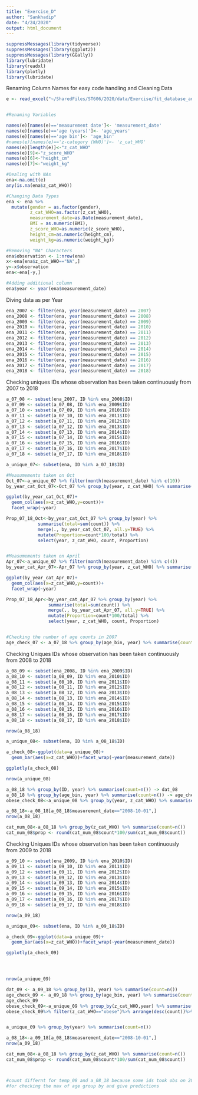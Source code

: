 ```yaml
---
title: "Exercise_D"
author: "Sankhadip"
date: "4/24/2020"
output: html_document
---
```


```r
suppressMessages(library(tidyverse))
suppressMessages(library(ggplot2))
suppressMessages(library(GGally))
library(lubridate)
library(readxl)
library(plotly)
library(lubridate)

```

Renaming Column Names for easy code handling and Cleaning Data

```r
e <- read_excel("~/SharedFiles/ST606/2020/data/Exercise/fit_database_anthropometric_all.xlsx")


#Renaming Variables

names(e)[names(e)=='measurement date']<- 'measurement_date'
names(e)[names(e)=='age (years)']<- 'age_years'
names(e)[names(e)=='age bin']<- 'age_bin'
#names(e)[names(e)=='z-category (WHO)']<- 'z_cat_WHO'
names(e)[length(e)]<-"z_cat_WHO"
names(e)[9]<-"z_score_WHO"
names(e)[6]<-"height_cm"
names(e)[7]<-"weight_kg"

#Dealing with NAs
ena<-na.omit(e)
any(is.na(ena$z_cat_WHO))

```


```r

#Changing Data Types
ena <- ena %>%
  mutate(gender = as.factor(gender),
         z_cat_WHO=as.factor(z_cat_WHO),
         measurement_date=as.Date(measurement_date),
         BMI = as.numeric(BMI),
         z_score_WHO=as.numeric(z_score_WHO),
         height_cm=as.numeric(height_cm),
         weight_kg=as.numeric(weight_kg))

#Removing "NA" Characters
ena$observation <- 1:nrow(ena)
x<-ena[ena$z_cat_WHO=="NA",]
y<-x$observation
ena<-ena[-y,]

#Adding additional column
ena$year <- year(ena$measurement_date)

```

Diving data as per Year

```r

ena_2007 <- filter(ena, year(measurement_date) == 2007)
ena_2008 <- filter(ena, year(measurement_date) == 2008)
ena_2009 <- filter(ena, year(measurement_date) == 2009)
ena_2010 <- filter(ena, year(measurement_date) == 2010)
ena_2011 <- filter(ena, year(measurement_date) == 2011)
ena_2012 <- filter(ena, year(measurement_date) == 2012)
ena_2013 <- filter(ena, year(measurement_date) == 2013)
ena_2014 <- filter(ena, year(measurement_date) == 2014)
ena_2015 <- filter(ena, year(measurement_date) == 2015)
ena_2016 <- filter(ena, year(measurement_date) == 2016)
ena_2017 <- filter(ena, year(measurement_date) == 2017)
ena_2018 <- filter(ena, year(measurement_date) == 2018)

```

Checking uniques IDs whose observation has been taken continuously from 2007 to 2018

```r

a_07_08 <- subset(ena_2007, ID %in% ena_2008$ID)
a_07_09 <- subset(a_07_08, ID %in% ena_2009$ID)
a_07_10 <- subset(a_07_09, ID %in% ena_2010$ID)
a_07_11 <- subset(a_07_10, ID %in% ena_2011$ID)
a_07_12 <- subset(a_07_11, ID %in% ena_2012$ID)
a_07_13 <- subset(a_07_12, ID %in% ena_2013$ID)
a_07_14 <- subset(a_07_13, ID %in% ena_2014$ID)
a_07_15 <- subset(a_07_14, ID %in% ena_2015$ID)
a_07_16 <- subset(a_07_15, ID %in% ena_2016$ID)
a_07_17 <- subset(a_07_16, ID %in% ena_2017$ID)
a_07_18 <- subset(a_07_17, ID %in% ena_2018$ID)

a_unique_07<- subset(ena, ID %in% a_07_18$ID)

#Measumements taken on Oct
Oct_07<-a_unique_07 %>% filter(month(measurement_date) %in% c(10))
by_year_cat_Oct_07<-Oct_07 %>% group_by(year, z_cat_WHO) %>% summarise(count=n())

ggplot(by_year_cat_Oct_07)+
  geom_col(aes(x=z_cat_WHO,y=count))+
  facet_wrap(~year)

Prop_07_18_Oct<-by_year_cat_Oct_07 %>% group_by(year) %>% 
            summarise(total=sum(count)) %>% 
            merge(., by_year_cat_Oct_07, all.y=TRUE) %>%
            mutate(Proportion=count*100/total) %>%
            select(year, z_cat_WHO, count, Proportion)


#Measumements taken on April
Apr_07<-a_unique_07 %>% filter(month(measurement_date) %in% c(4))
by_year_cat_Apr_07<-Apr_07 %>% group_by(year, z_cat_WHO) %>% summarise(count=n())

ggplot(by_year_cat_Apr_07)+
  geom_col(aes(x=z_cat_WHO,y=count))+
  facet_wrap(~year)

Prop_07_18_Apr<-by_year_cat_Apr_07 %>% group_by(year) %>% 
                summarise(total=sum(count)) %>% 
                merge(., by_year_cat_Apr_07, all.y=TRUE) %>%
                mutate(Proportion=count*100/total) %>%
                select(year, z_cat_WHO, count, Proportion)


#Checking the number of age counts in 2007
age_check_07 <- a_07_18 %>% group_by(age_bin, year) %>% summarise(count=n())


```

Checking Uniques IDs whose observation has been taken continuously from 2008 to 2018

```r

a_08_09 <- subset(ena_2008, ID %in% ena_2009$ID)
a_08_10 <- subset(a_08_09, ID %in% ena_2010$ID)
a_08_11 <- subset(a_08_10, ID %in% ena_2011$ID)
a_08_12 <- subset(a_08_11, ID %in% ena_2012$ID)
a_08_13 <- subset(a_08_12, ID %in% ena_2013$ID)
a_08_14 <- subset(a_08_13, ID %in% ena_2014$ID)
a_08_15 <- subset(a_08_14, ID %in% ena_2015$ID)
a_08_16 <- subset(a_08_15, ID %in% ena_2016$ID)
a_08_17 <- subset(a_08_16, ID %in% ena_2017$ID)
a_08_18 <- subset(a_08_17, ID %in% ena_2018$ID)

nrow(a_08_18)

a_unique_08<- subset(ena, ID %in% a_08_18$ID)

a_check_08<-ggplot(data=a_unique_08)+
  geom_bar(aes(x=z_cat_WHO))+facet_wrap(~year(measurement_date))

ggplotly(a_check_08)

nrow(a_unique_08)

a_08_18 %>% group_by(ID, year) %>% summarise(count=n()) -> dat_08
a_08_18 %>% group_by(age_bin, year) %>% summarise(count=n()) -> age_check_08
obese_check_08<-a_unique_08 %>% group_by(year, z_cat_WHO) %>% summarise(count=n())

a_08_18<-a_08_18[a_08_18$measurement_date=="2008-10-01",]
nrow(a_08_18)

cat_num_08<-a_08_18 %>% group_by(z_cat_WHO) %>% summarise(count=n())
cat_num_08$prop <- round(cat_num_08$count*100/sum(cat_num_08$count))

```

Checking Uniques IDs whose observation has been taken continuously from 2009 to 2018

```r

a_09_10 <- subset(ena_2009, ID %in% ena_2010$ID)
a_09_11 <- subset(a_09_10, ID %in% ena_2011$ID)
a_09_12 <- subset(a_09_11, ID %in% ena_2012$ID)
a_09_13 <- subset(a_09_12, ID %in% ena_2013$ID)
a_09_14 <- subset(a_09_13, ID %in% ena_2014$ID)
a_09_15 <- subset(a_09_14, ID %in% ena_2015$ID)
a_09_16 <- subset(a_09_15, ID %in% ena_2016$ID)
a_09_17 <- subset(a_09_16, ID %in% ena_2017$ID)
a_09_18 <- subset(a_09_17, ID %in% ena_2018$ID)

nrow(a_09_18)

a_unique_09<- subset(ena, ID %in% a_09_18$ID)

a_check_09<-ggplot(data=a_unique_09)+
  geom_bar(aes(x=z_cat_WHO))+facet_wrap(~year(measurement_date))

ggplotly(a_check_09)




nrow(a_unique_09)

dat_09 <- a_09_18 %>% group_by(ID, year) %>% summarise(count=n())
age_check_09 <- a_09_18 %>% group_by(age_bin, year) %>% summarise(count=n())
age_check_09
obese_check_09<-a_unique_09 %>% group_by(z_cat_WHO,year) %>% summarise(count=n())
obese_check_09%>% filter(z_cat_WHO=="obese")%>% arrange(desc(count))%>%head(3)


a_unique_09 %>% group_by(year) %>% summarise(count=n())

a_08_18<-a_09_18[a_08_18$measurement_date=="2008-10-01",]
nrow(a_09_18)

cat_num_08<-a_08_18 %>% group_by(z_cat_WHO) %>% summarise(count=n())
cat_num_08$prop <- round(cat_num_08$count*100/sum(cat_num_08$count))



```

```r

```


```r


#count differnt for temp_08 and a_08_18 because some ids took obs on 2007 and not on 2008 so removed those.
#for checking the max of age group by and give predictions

```
